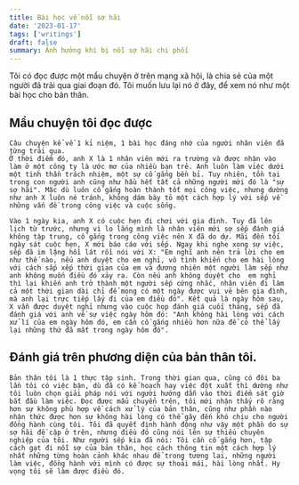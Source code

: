 ```yaml
---
title: Bài học về nỗi sợ hãi
date: '2023-01-17'
tags: ['writings']
draft: false
summary: Ảnh hưởng khi bị nỗi sợ hãi chi phối
---
```

Tôi có đọc được một mẩu chuyện ở trên mạng xã hội, là chia sẻ của một người đã trải qua giai đoạn đó.
Tôi muốn lưu lại nó ở đây, để xem nó như một bài học cho bản thân. 

## Mẩu chuyện tôi đọc được
    Câu chuyện kể về 1 kỉ niệm, 1 bài học đáng nhớ của người nhân viên đã từng trải qua. 
    Ở thời điểm đó, anh X là 1 nhân viên mới ra trường và được nhận vào làm ở một công ty là ước mơ của nhiều bạn trẻ. Anh luôn làm việc dưới một tinh thần trách nhiệm, một sự cố gắng bền bỉ. Tuy nhiên, tồn tại trong con người anh cũng như hầu hết tất cả những người mới đó là "sự sợ hãi". Mặc dù luôn cố gắng hoàn thành tốt mọi công việc, nhưng dường như anh X luôn né tránh, không dám bày tỏ một cách hợp lý với sếp về những vấn đề trong công việc và cuộc sống. 

    Vào 1 ngày kia, anh X có cuộc hẹn đi chơi với gia đình. Tuy đã lên lịch từ trước, nhưng vì lo lắng mình là nhân viên mới sợ sếp đánh giá không tập trung, cố gắng trong công việc nên X đã do dự. Mãi đến tối ngày sát cuộc hẹn, X mới báo cáo với sếp. Ngay khi nghe xong sự việc, sếp đã im lặng hồi lát rồi nói với X: "Em nghĩ anh nên trả lời cho em như thế nào, nếu anh duyệt cho em nghỉ, vô tình khiến cho em hài lòng với cách sắp xếp thời gian của em và đương nhiên một người làm sếp như anh không muốn điều đó xảy ra. Còn nếu anh không duyệt cho  em nghỉ thì lại khiến anh trở thành một người sếp cứng nhắc, nhân viên đi làm cả một thời gian dài chỉ để mong có một ngày được vui vẻ bên gia đình, mà anh lại trực tiếp lấy đi của em điều đó". Kết quả là ngày hôm sau, X vẫn được duyệt nghỉ nhưng vào cuộc họp đánh giá cuối tháng, sếp đã đánh giá với anh về sự việc ngày hôm đó: "Anh không hài lòng với cách xử lí của em ngày hôm đó, em cần cố gắng nhiều hơn nữa để có thể lấy lại những thứ đã mất trong ngày hôm đó".

## Đánh giá trên phương diện của bản thân tôi. 
    Bản thân tôi là 1 thực tập sinh. Trong thời gian qua, cũng có đôi ba lần tôi có việc bận, dù đã có kế hoạch hay việc đột xuất thì dường như tôi luôn chọn giải pháp nói với người hướng dẫn vào thời điểm sát giờ bắt đầu làm việc. Đọc được mẩu chuyển trên, tôi mới nhận thấy rõ ràng hơn sự không phù hợp về cách xử lý của bản thân, cũng như phần nào nhận thức được hơn sự không hài lòng có thể gây đến khó chịu cho người đồng hành cùng tôi. Tôi đã quyết định hành động như vậy một phần do sự sợ hãi đề cập ở trên, nhưng điều đó cũng nói lên sự thiếu chuyên nghiệp của tôi. Như người sếp kia đã nói: Tôi cần cố gắng hơn, tập cách gạt đi nỗi sợ của bản thân, học cách thông tin một cách hợp lý nhất những từng hoàn cảnh khác nhau để trong tương lai, những người làm việc, đồng hành với mình có được sự thoải mái, hài lòng nhất. Hy vọng tôi sẽ làm được điều đó.
